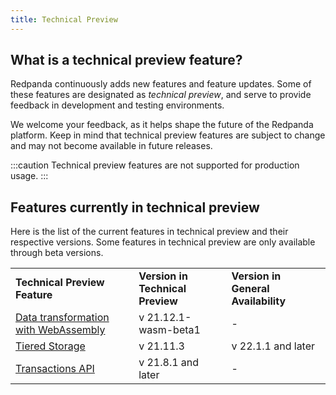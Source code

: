 ```yaml
---
title: Technical Preview
---
```


<head>
    <meta name="title" content="Technical Preview | Redpanda Docs"/>
    <meta name="description" content="Using Redpanda technical preview features."/>
</head>

## What is a technical preview feature?

Redpanda continuously adds new features and feature updates. Some of these features are designated as _technical preview_, and serve to provide feedback in development and testing environments. 

We welcome your feedback, as it helps shape the future of the Redpanda platform. Keep in mind that technical preview features are subject to change and may not become available in future releases.

:::caution
Technical preview features are not supported for production usage.
:::


## Features currently in technical preview

Here is the list of the current features in technical preview and their respective versions. Some features in technical preview are only available through beta versions. 


<table >
  <tr>
   <td><strong> Technical Preview Feature </strong>
   </td>
   <td><strong> Version in Technical Preview </strong>
   </td>
   <td><strong> Version in General Availability </strong>
   </td>
  </tr>
  <tr>
   <td><a target="_self" href="https://docs.redpanda.com/docs/data-management/data-transform/">Data transformation with WebAssembly</a>
   </td>
   <td> v 21.12.1-wasm-beta1
   </td>
   <td> -
   </td>
  </tr>
  <tr>
   <td><a target="_self" href="https://docs.redpanda.com/docs/data-management/tiered-storage/">Tiered Storage</a>
   </td>
   <td>v 21.11.3
   </td>
   <td>v 22.1.1 and later
   </td>
  </tr>
  <tr>
   <td><a target="_self" href="https://docs.redpanda.com/docs/reference/faq/#is-redpanda-fully-kafka-api-compatible">Transactions API</a> 
   </td>
   <td>v 21.8.1 and later
   </td>
   <td> -
   </td>
  </tr>
</table>

